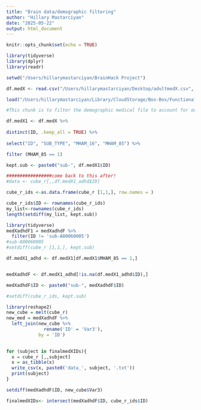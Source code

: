 ```yaml
---
title: "Brain data/demographic filtering"
author: "Hillary Mastarciyan"
date: "2025-05-22"
output: html_document
---
```


```r
knitr::opts_chunk$set(echo = TRUE)
```

```r
library(tidyverse)
library(dplyr)
library(readr)

setwd("/Users/hillarymastarciyan/BrainHack Project")

```

```r

df.medX <- read.csv("/Users/hillarymastarciyan/Desktop/adultmedX.csv", header = TRUE, skip = 1)

load("/Users/hillarymastarciyan/Library/CloudStorage/Box-Box/Functional Connectivity/Data/cube_r.RData")

```

```r

#This chunk is to filter the demographic medical file to account for our variables of interest (ADHD and previous history of TBI)

df.medX1 <- df.medX %>% 
  
distinct(ID, .keep_all = TRUE) %>% 
  
select("ID", "SUB_TYPE", "MHAM_16", "MHAM_85") %>% 

filter (MHAM_85 == 1)

kept.sub <- paste0("sub-", df.medX1$ID)

```

```r

#################come back to this after!
#data <- cube_r[,,df.medX1_adhd$ID]

```

```r
cube_r_ids <-as.data.frame(cube_r [1,1,], row.names = )

cube_r_ids$ID <- rownames(cube_r_ids)
my_list<-rownames(cube_r_ids)
length(setdiff(my_list, kept.sub))

library(tidyverse)
medXadhdF1 = medXadhdF %>% 
  filter(ID != 'sub-A00060005')
#sub-A00060005
#setdiff(cube_r [1,1,], kept.sub)
```

```r
df.medX1_adhd <- df.medX1[df.medX1$MHAM_85 == 1,]


medXadhdF <- df.medX1_adhd[!is.na(df.medX1_adhd$ID),] 

medXadhdF$ID <- paste0("sub-", medXadhdF$ID)
```

```r
#setdiff(cube_r_ids, kept.sub)
```

```r
library(reshape2)
new_cube = melt(cube_r)
new_med = medXadhdF %>% 
  left_join(new_cube %>% 
              rename('ID' = 'Var3'), 
            by = 'ID')
  
```

```r
for (subject in finalmedXIDs){
  x = cube_r [,,subject]
  x = as_tibble(x)
  write_csv(x, paste0('data_', subject, '.txt'))
  print(subject)
}
```

```r

setdiff(medXadhdF$ID, new_cube$Var3)

finalmedXIDs<- intersect(medXadhdF$ID, cube_r_ids$ID)

```

